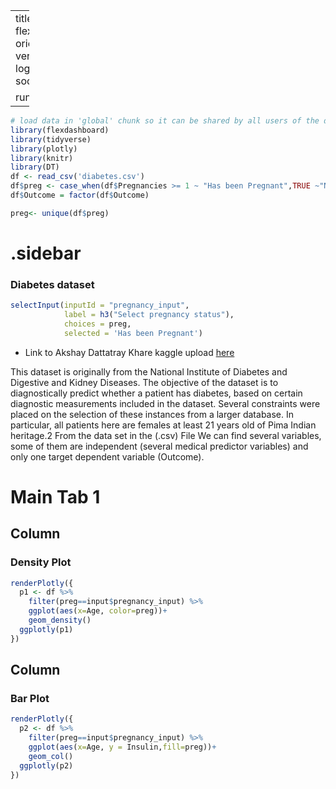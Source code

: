 
---
title: "Diabetes data"
output: 
  flexdashboard::flex_dashboard:
    orientation: columns
    vertical_layout: fill
    logo: logo.png
    source_code: embed
    social: menu

runtime: shiny
---

```r
# load data in 'global' chunk so it can be shared by all users of the dashboard
library(flexdashboard)
library(tidyverse)
library(plotly)
library(knitr)
library(DT)
df <- read_csv('diabetes.csv')
df$preg <- case_when(df$Pregnancies >= 1 ~ "Has been Pregnant",TRUE ~"Never been pregnant")
df$Outcome = factor(df$Outcome)

preg<- unique(df$preg)
```

{.sidebar}
=======================================================================
### Diabetes dataset

```r
selectInput(inputId = "pregnancy_input", 
            label = h3("Select pregnancy status"),
            choices = preg, 
            selected = 'Has been Pregnant')
```

- Link to Akshay Dattatray Khare kaggle upload [here](https://www.kaggle.com/datasets/akshaydattatraykhare/diabetes-dataset)


This dataset is originally from the National Institute of Diabetes and Digestive and Kidney
Diseases. The objective of the dataset is to diagnostically predict whether a patient has diabetes,
based on certain diagnostic measurements included in the dataset. Several constraints were placed
on the selection of these instances from a larger database. In particular, all patients here are females
at least 21 years old of Pima Indian heritage.2
From the data set in the (.csv) File We can find several variables, some of them are independent
(several medical predictor variables) and only one target dependent variable (Outcome). 




Main Tab 1
=======================================================================

Column {data-width=500}
-----------------------------------------------------------------------

### Density Plot

```r
renderPlotly({
  p1 <- df %>% 
    filter(preg==input$pregnancy_input) %>% 
    ggplot(aes(x=Age, color=preg))+
    geom_density()
  ggplotly(p1)
})
```

Column {data-width=500}
-----------------------------------------------------------------------

### Bar Plot

```r
renderPlotly({
  p2 <- df %>% 
    filter(preg==input$pregnancy_input) %>% 
    ggplot(aes(x=Age, y = Insulin,fill=preg))+
    geom_col()
  ggplotly(p2)
})
```

